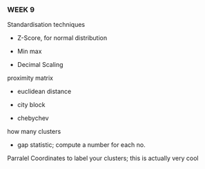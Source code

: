 ### WEEK 9

Standardisation techniques

-   Z-Score, for normal distribution

-   Min max

-   Decimal Scaling

proximity matrix

-   euclidean distance

-   city block

-   chebychev

how many clusters

-   gap statistic; compute a number for each no.

Parralel Coordinates to label your clusters; this is actually very cool
